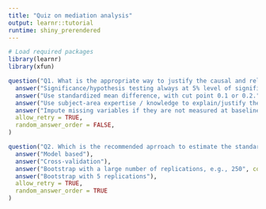 ```yaml
---
title: "Quiz on mediation analysis"
output: learnr::tutorial
runtime: shiny_prerendered
---
```


```r
# Load required packages
library(learnr)
library(xfun)
```

```r
question("Q1. What is the appropriate way to justify the causal and relational assumptions behind the mediation analysis?",
  answer("Significance/hypothesis testing always at 5% level of significance."),
  answer("Use standardized mean difference, with cut point 0.1 or 0.2."),
  answer("Use subject-area expertise / knowledge to explain/justify the causal and biological mechanism and relationships as much as possible.", correct = TRUE),
  answer("Impute missing variables if they are not measured at baseline."),
  allow_retry = TRUE,
  random_answer_order = FALSE,
)
```

```r
question("Q2. Which is the recommended aprroach to estimate the standard error in mediation analysis?",
  answer("Model based"),
  answer("Cross-validation"),
  answer("Bootstrap with a large number of replications, e.g., 250", correct = TRUE),
  answer("Bootstrap with 5 replications"),
  allow_retry = TRUE,
  random_answer_order = TRUE
)
```
